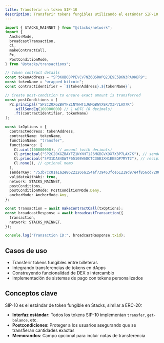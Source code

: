 ```yaml
---
title: Transferir un token SIP-10
description: Transferir tokens fungibles utilizando el estándar SIP-10 con post-condiciones
---
```

```typescript
import { STACKS_MAINNET } from "@stacks/network";
import {
  AnchorMode,
  broadcastTransaction,
  Cl,
  makeContractCall,
  Pc,
  PostConditionMode,
} from "@stacks/transactions";

// Token contract details
const tokenAddress = "SP3K8BC0PPEVCV7NZ6QSRWPQ2JE9E5B6N3PA0KBR9";
const tokenName = "wrapped-bitcoin";
const contractIdentifier = `${tokenAddress}.${tokenName}`;

// Create post-condition to ensure exact amount is transferred
const postConditions = [
  Pc.principal("SP2C20XGZBAYFZ1NYNHT1J6MGBGVX9X7X3P7LAX7K")
    .willSendEq(100000000) // 1 wBTC (8 decimals)
    .ft(contractIdentifier, tokenName)
];

const txOptions = {
  contractAddress: tokenAddress,
  contractName: tokenName,
  functionName: "transfer",
  functionArgs: [
    Cl.uint(100000000), // amount (with decimals)
    Cl.principal("SP2C20XGZBAYFZ1NYNHT1J6MGBGVX9X7X3P7LAX7K"), // sender
    Cl.principal("SP31DA84DWTF6510EW6DCTC3GB3XH1EEBGP7MYT2"), // recipient
    Cl.none(), // optional memo
  ],
  senderKey: "753b7cc01a1a2e86221266a154af739463fce51219d97e4f856cd7200c3bd2a601",
  validateWithAbi: true,
  network: STACKS_MAINNET,
  postConditions,
  postConditionMode: PostConditionMode.Deny,
  anchorMode: AnchorMode.Any,
};

const transaction = await makeContractCall(txOptions);
const broadcastResponse = await broadcastTransaction({ 
  transaction,
  network: STACKS_MAINNET,
});

console.log("Transaction ID:", broadcastResponse.txid);
```

## Casos de uso

* Transferir tokens fungibles entre billeteras
* Integrando transferencias de tokens en dApps
* Construyendo funcionalidad de DEX o intercambio
* Implementación de sistemas de pago con tokens personalizados

## Conceptos clave

SIP-10 es el estándar de token fungible en Stacks, similar a ERC-20:

* **Interfaz estándar**: Todos los tokens SIP-10 implementan `transfer`, `get-balance`, etc.
* **Postcondiciones**: Proteger a los usuarios asegurando que se transfieran cantidades exactas
* **Memorandos**: Campo opcional para incluir notas de transferencia
